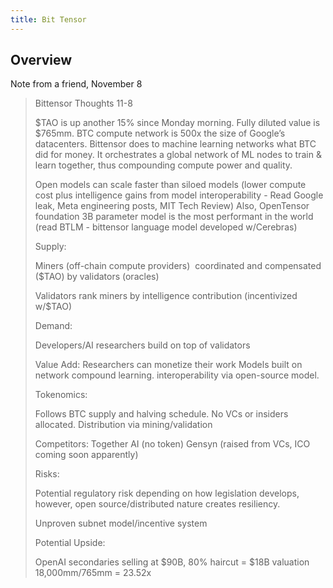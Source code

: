```yaml
---
title: Bit Tensor
---
```


## Overview


Note from a friend, November 8

<blockquote>
Bittensor Thoughts 11-8

$TAO is up another 15% since Monday morning. Fully diluted value is $765mm. 
BTC compute network is 500x the size of Google’s datacenters. Bittensor does to machine learning networks what BTC did for money. It orchestrates a global network of ML nodes to train & learn together, thus compounding compute power and quality. 

Open models can scale faster than siloed models (lower compute cost plus intelligence gains from model interoperability - Read Google leak, Meta engineering posts, MIT Tech Review) Also, OpenTensor foundation 3B parameter model is the most performant in the world (read BTLM - bittensor language model developed w/Cerebras)


Supply:

Miners (off-chain compute providers)  coordinated and compensated ($TAO) by validators (oracles)

Validators rank miners by intelligence contribution (incentivized w/$TAO)

Demand:

Developers/AI researchers build on top of validators 

Value Add:
Researchers can monetize their work 
Models built on network compound learning. interoperability via open-source model. 

Tokenomics:

Follows BTC supply and halving schedule.
No VCs or insiders allocated.
Distribution via mining/validation


Competitors:
Together AI (no token)
Gensyn (raised from VCs, ICO coming soon apparently)

Risks:

Potential regulatory risk depending on how legislation develops, however, open source/distributed nature creates resiliency.

Unproven subnet model/incentive system

Potential Upside:

OpenAI secondaries selling at $90B, 80% haircut = $18B valuation
18,000mm/765mm = 23.52x
</blockquote>